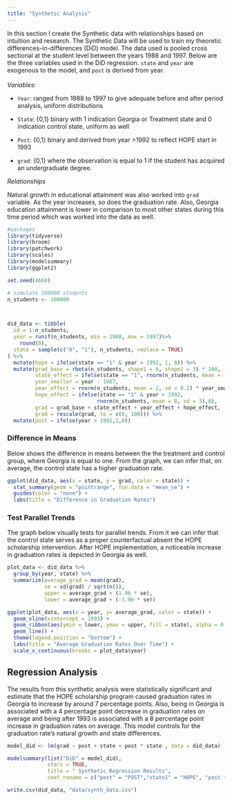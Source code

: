 ```yaml
---
title: "Synthetic Analysis"
---
```


In this section I create the Synthetic data with relationships based on intuition and research. The Synthetic Data will be used to train my theoretic differences-in-differences (DiD) model. The data used is pooled cross sectional at the student level between the years 1988 and 1997. Below are the three variables used in the DiD regression. `state` and `year` are exogenous to the model, and `post` is derived from year.\
\
*Variables:*

-   `Year`: ranged from 1988 to 1997 to give adequate before and after period analysis, uniform distributions

-   `State`: {0,1} binary with 1 indication Georgia or Treatment state and 0 indication control state, uniform as well

-   `Post`: {0,1} binary and derived from year \>1992 to reflect HOPE start in 1993

-   `grad`: {0,1} where the observation is equal to 1 if the student has acquired an undergraduate degree.

*Relationships*

Natural growth in educational attainment was also worked into `grad` variable. As the year increases, so does the graduation rate. Also, Georgia education attainment is lower in comparison to most other states during this time period which was worked into the data as well.

```r
#packages
library(tidyverse)
library(broom)
library(patchwork)
library(scales)
library(modelsummary)
library(ggplot2)
```

```r
set.seed(4660)

# simulate 100000 students
n_students <- 100000



did_data <- tibble(
  id = 1:n_students,
  year = runif(n_students, min = 1988, max = 1997)%>%
    round(0),
  state = sample(c("0", "1"), n_students, replace = TRUE)
) %>%
  mutate(hope = ifelse(state == "1" & year > 1992, 1, 0)) %>%
  mutate(grad_base = rbeta(n_students, shape1 = 6, shape2 = 3) * 100,
         state_effect = ifelse(state == "1", rnorm(n_students, mean = -5, sd = 2), 0),
         year_smaller = year - 1987,
         year_effect = rnorm(n_students, mean = 2, sd = 0.2) * year_smaller,
         hope_effect = ifelse(state == "1" & year > 1992,
                             rnorm(n_students, mean = 8, sd = 3),0),
         grad = grad_base + state_effect + year_effect + hope_effect,
         grad = rescale(grad, to = c(0, 100))) %>%
  mutate(post = ifelse(year > 1992,1,0))


```

### Difference in Means

Below shows the difference in means between the the treatment and control group, where Georgia is equal to one. From the graph, we can infer that, on average, the control state has a higher graduation rate.

```r
ggplot(did_data, aes(x = state, y = grad, color = state)) +
  stat_summary(geom = "pointrange", fun.data = "mean_se") +
  guides(color = "none") + 
  labs(title = "Difference in Graduation Rates")

```

### Test Parallel Trends

The graph below visually tests for parallel trends. From it we can infer that the control state serves as a proper counterfactual absent the HOPE scholarship intervention. After HOPE implementation, a noticeable increase in graduation rates is depicted in Georgia as well.

```r
plot_data <- did_data %>% 
  group_by(year, state) %>%
  summarize(average_grad = mean(grad),
            se = sd(grad) / sqrt(n()),
            upper = average_grad + (1.96 * se),
            lower = average_grad + (-1.96 * se))

ggplot(plot_data, aes(x = year, y= average_grad, color = state)) +
  geom_vline(xintercept = 1993) +
  geom_ribbon(aes(ymin = lower, ymax = upper, fill = state), alpha = 0.3, color = FALSE) +
  geom_line() +
  theme(legend.position = "bottom") +
  labs(title = "Average Graduation Rates Over Time") +
  scale_x_continuous(breaks = plot_data$year)


```

## Regression Analysis

The results from this synthetic analysis were statistically significant and estimate that the HOPE scholarship program caused graduation rates in Georgia to increase by around 7 percentage points. Also, being in Georgia is associated with a 4 percentage point decrease in graduation rates on average and being after 1993 is associated with a 8 percentage point increase in graduation rates on average. This model controls for the graduation rate's natural growth and state differences.

```r
model_did <- lm(grad ~ post + state + post * state , data = did_data)

modelsummary(list("DiD" = model_did),
             stars = TRUE,
             title = " Synthetic Regression Results",
             coef_rename = c("post" = "POST","state1" = "HOPE", "post * state1" = " Post*HOPE"))

```

```r
write.csv(did_data, "data/synth_data.csv")
```
